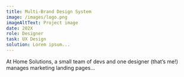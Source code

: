 ```yaml
---
title: Multi-Brand Design System
image: /images/logo.png
imageAltText: Project image
date: 202X
role: Designer
task: UX Design
solution: Lorem ipsum...
---
```



<H1group eyebrow="Case study:" heading="Multi-Brand Design System" />

At Home Solutions, a small team of devs and one designer (that’s me!) manages marketing landing pages...
